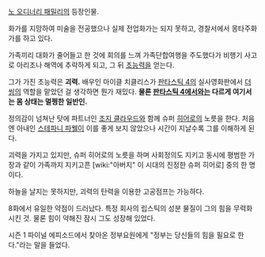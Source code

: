[[노 오디너리 패밀리]]의 등장인물.

화가를 지망하여 미술을 전공했으나 실제 전업화가는 되지 못하고, 경찰서에서 몽타주화가를 하고 있다.

가족끼리 대화가 줄어들고 한 것에 회의를 느껴 가족단합여행을 주도했다가 비행기 사고로 아리조나 해역에 추락하게 되고, 그 뒤 [[초능력]]을 얻는다.

그가 가진 초능력은 '''괴력.''' 배우인 마이클 치클리스가 [[판타스틱 4]]의 실사영화판에서 [[더 씽]]의 역할을 맡았던 걸 생각하면 뭔가 재밌다. '''물론 [[판타스틱 4]]에서와는 다르게 여기서는 몸 상태는 멀쩡한 일반인.'''

정의감이 넘쳐난 탓에 파트너인 [[조지 클라우드]]와 함께 슈퍼 [[히어로]]의 노릇을 한다.
처음엔 아내인 [[스테파니 파웰]]이 이를 좋게 보지 않았으나 시간이 지날수록 그를 이해하게 된다.

괴력을 가지고 있지만, 슈퍼 히어로의 노릇을 하며 사회정의도 지키고 동시에 평범한 가장과 같이 가족까지 지키고픈 [wiki:"아버지" 이 시대의 진정한 슈퍼 히어로] 중의 한 명이다.

하늘을 날지는 못하지만, 괴력의 탄력을 이용한 고공점프는 가능하다.

8화에서 유일한 약점이 드러났다. 특정 회사의 립스틱의 성분 물질이 그의 힘을 무력화시킨 것. 물론 힘이 약해진 잠시 그도 성장해 있었다.

시즌 1 파이널 에피소드에서 찾아온 정부요원에게 "정부는 당신들의 힘을 필요로 한다."라는 말을 들었다.

